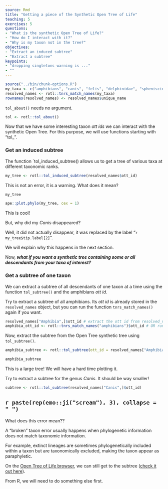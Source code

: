 ```yaml
---
source: Rmd
title: "Getting a piece of the Synthetic Open Tree of Life"
teaching: 5
exercises: 5
questions:
- "What is the synthetic Open Tree of Life?"
- "How do I interact with it?"
- "Why is my taxon not in the tree?"
objectives:
- "Extract an induced subtree"
- "Extract a subtree"
keypoints:
- "dropping singletons warning is ..."
- ""
---
```

```r
source("../bin/chunk-options.R")
my_taxa <- c("amphibians", "canis", "felis", "delphinidae", "spheniscidae")
resolved_names <- rotl::tnrs_match_names(my_taxa)
rownames(resolved_names) <- resolved_names$unique_name
```

`tol_about()` needs no argument.

```r
tol <- rotl::tol_about()
```

Now that we have some interesting taxon _ott ids_ we can interact with the synthetic Open Tree.
For this purpose, we will use functions starting with "tol_".

### Get an induced subtree

The function `tol_induced_subtree() allows us to get a tree of various taxa at different taxonomic ranks.

```r
my_tree <- rotl::tol_induced_subtree(resolved_names$ott_id)
```

This is not an error, it is a warning. What does it mean?

```r
my_tree
```
```r
ape::plot.phylo(my_tree, cex = 1)
```

This is cool!

But, why did my _Canis_ disappeared?

Well, it did not actually disappear, it was replaced by the label "`r my_tree$tip.label[2]`".

We will explain why this happens in the next section.

Now, **_what if you want a synthetic tree containing some or all descendants from your taxa of interest?_**

### Get a subtree of one taxon

We can extract a subtree of all descendants of one taxon at a time using the function `tol_subtree()` and the amphibians _ott id_.

Try to extract a subtree of all amphibians.
Its _ott id_  is already stored in the `resolved_names` object, but you can run the function `tnrs_match_names()` again if you want.
```r
resolved_names["Amphibia",]$ott_id # extract the ott id from resolved_names
amphibia_ott_id <- rotl::tnrs_match_names("amphibians")$ott_id # OR run tnrs again
```

Now, extract the subtree from the Open Tree synthetic tree using `tol_subtree()`.
```r
amphibia_subtree <- rotl::tol_subtree(ott_id = resolved_names["Amphibia",]$ott_id)
```
```r
amphibia_subtree
```
This is a large tree! We will have a hard time plotting it.

Try to extract a subtree for the genus _Canis_. It should be way smaller!

```r
subtree <- rotl::tol_subtree(resolved_names["Canis",]$ott_id)
```

## `r paste(rep(emo::ji("scream"), 3), collapse = " ")`

What does this error mean??

A "broken" taxon error usually happens when phylogenetic information does not match taxonomic information.

For example, extinct lineages are sometimes phylogenetically included within a taxon but are taxonomically excluded, making the taxon appear as paraphyletic.

On the [Open Tree of Life browser](https://tree.opentreeoflife.org/opentree/argus/ottol@372706), we can still get to the subtree ([check it out here](https://tree.opentreeoflife.org/opentree/argus/opentree12.3@mrcaott47497ott110766)).

From R, we will need to do something else first.
